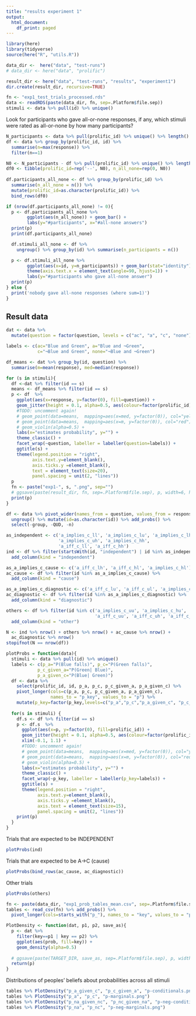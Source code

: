 ```yaml
---
title: "results experiment 1"
output:
  html_document:
    df_print: paged
---
```


```r
library(here)
library(tidyverse)
source(here("R", "utils.R"))

data_dir <-  here("data", "test-runs")
# data_dir <- here("data", "prolific")

result_dir <- here("data", "test-runs", "results", "experiment1")
dir.create(result_dir, recursive=TRUE)

fn <- "exp1_test_trials_processed.rds"
data <- readRDS(paste(data_dir, fn, sep=.Platform$file.sep))
stimuli <- data %>% pull(id) %>% unique()
```

Look for participants who gave all-or-none responses, if any, 
which stimuli were rated as all-or-none by how many participants?

```r
N_participants <- data %>% pull(prolific_id) %>% unique() %>% length()
df <- data %>% group_by(prolific_id, id) %>% 
  summarise(n=max(response)) %>% 
  filter(n==1)

N0 <- N_participants - df %>% pull(prolific_id) %>% unique() %>% length()
df0 <- tibble(prolific_id=rep('--', N0), n_all_none=rep(0, N0))
  
df.participants_all_none <- df %>% group_by(prolific_id) %>%
  summarise(n_all_none = n()) %>%
  mutate(prolific_id=as.character(prolific_id)) %>% 
  bind_rows(df0)

if (nrow(df.participants_all_none) != 0){
  p <- df.participants_all_none %>%
        ggplot(aes(n_all_none)) + geom_bar() +
        labs(y="#participants", x="#all-none answers")
  print(p)
  print(df.participants_all_none)

  df.stimuli_all_none <- df %>%
    ungroup() %>% group_by(id) %>% summarise(n_participants = n()) 

  p <- df.stimuli_all_none %>%
        ggplot(aes(x=id, y=n_participants)) + geom_bar(stat="identity") + 
        theme(axis.text.x = element_text(angle=90, hjust=1)) + 
        labs(y="#participants who gave all-none answer")
  print(p)
} else {
  print('nobody gave all-none responses (where sum=1)')
}
```


## Result data

```r
dat <- data %>%
  mutate(question = factor(question, levels = c("ac", "a", "c", "none")))

labels <- c(ac="Blue and Green", a="Blue and ¬Green",
            c="¬Blue and Green", none="¬Blue and ¬Green")

df_means <- dat %>% group_by(id, question) %>%
  summarise(m=mean(response), med=median(response))

for (s in stimuli){
  df <-dat %>% filter(id == s) 
  means <- df_means %>% filter(id == s)
  p <- df  %>% 
    ggplot(aes(x=response, y=factor(0), fill=question)) +
    geom_jitter(height = 0.1, alpha=0.5, aes(colour=factor(prolific_id))) +
    #TODO: uncomment again!
    # geom_point(data=means,  mapping=aes(x=med, y=factor(0)), col="yellow") +
    # geom_point(data=means,  mapping=aes(x=m, y=factor(0)), col="red") +
    # geom_violin(alpha=0.5) +
    labs(x="estimates probability", y="") + 
    theme_classic() +
    facet_wrap(~question, labeller = labeller(question=labels)) + 
    ggtitle(s) +
    theme(legend.position = "right",
          axis.text.y=element_blank(),
          axis.ticks.y =element_blank(),
          text = element_text(size=20),
          panel.spacing = unit(2, "lines"))
  p
  fn <- paste("exp1-", s, ".png", sep="")
  # ggsave(paste(result_dir, fn, sep=.Platform$file.sep), p, width=6, height=4)
  print(p)
}
```


```r
df <- data %>% pivot_wider(names_from = question, values_from = response) %>% 
  ungroup() %>% mutate(id=as.character(id)) %>% add_probs() %>% 
  select(-group, -QUD, -n)

as_independent <- c('a_implies_c_ll', 'a_implies_c_lu', 'a_implies_c_lh',
                    'a_implies_c_uh', 'a_implies_c_hh',
                    'a_iff_c_ll', 'a_iff_c_hh')
ind <- df %>% filter(startsWith(id, "independent") | id %in% as_independent) %>% 
  add_column(kind = "independent")

as_a_implies_c_cause <- c('a_iff_c_lh', 'a_iff_c_hl', 'a_implies_c_hl')
ac_cause <- df %>% filter(id %in% as_a_implies_c_cause) %>%
  add_column(kind = "cause")

as_a_implies_c_diagnostic <- c('a_iff_c_lu', 'a_iff_c_ul', 'a_implies_c_ul')
ac_diagnostic <- df %>% filter(id %in% as_a_implies_c_diagnostic) %>%
  add_column(kind = "diagnostic")

others <- df %>% filter(id %in% c('a_implies_c_uu', 'a_implies_c_hu',
                                  'a_iff_c_uu', 'a_iff_c_uh', 'a_iff_c_hu')) %>%
  add_column(kind = "other")

N <- ind %>% nrow() + others %>% nrow() + ac_cause %>% nrow() +
  ac_diagnostic %>% nrow()
stopifnot(N == nrow(df))
```

```r
plotProbs = function(data){
  stimuli <- data %>% pull(id) %>% unique()
  labels <- c(p_a="P(Blue falls)", p_c="P(Green falls)",
            p_c_given_a="P(Green| Blue)",
            p_a_given_c="P(Blue| Green)")
  df <- data %>%
    select(prolific_id, id, p_a, p_c, p_c_given_a, p_a_given_c) %>% 
    pivot_longer(cols=c(p_a, p_c, p_c_given_a, p_a_given_c),
                 names_to = "p_key", values_to = "p") %>% 
    mutate(p_key=factor(p_key,levels=c("p_a","p_c","p_a_given_c", "p_c_given_a")))
  
  for(s in stimuli) {
    df.s <- df %>% filter(id == s) 
    p <- df.s  %>%
      ggplot(aes(x=p, y=factor(0), fill=prolific_id)) +
      geom_jitter(height = 0.1, alpha=0.5, aes(colour=factor(prolific_id))) +
      xlim(-0.1, 1.1) +
      #TODO: uncomment again!
      # geom_point(data=means,  mapping=aes(x=med, y=factor(0)), col="yellow") +
      # geom_point(data=means,  mapping=aes(x=m, y=factor(0)), col="red") +
      # geom_violin(alpha=0.5) +
      labs(x="estimates probability", y="") + 
      theme_classic() +
      facet_wrap(~p_key, labeller = labeller(p_key=labels)) + 
      ggtitle(s) +
      theme(legend.position = "right",
            axis.text.y=element_blank(),
            axis.ticks.y =element_blank(),
            axis.text = element_text(size=15),
            panel.spacing = unit(2, "lines"))
    print(p)
  }
}
```


Trials that are expected to be INDEPENDENT

```r
plotProbs(ind)
```

Trials that are expected to be A->C (cause)

```r
plotProbs(bind_rows(ac_cause, ac_diagnostic))
```


Other trials

```r
plotProbs(others)
```


```r
fn <- paste(data_dir, "exp1_prob_tables_mean.csv", sep=.Platform$file.sep)
tables <- read_csv(fn) %>% add_probs() %>% 
  pivot_longer(cols=starts_with("p_"), names_to = "key", values_to = "prob")
```


```r
PlotDensity <- function(dat, p1, p2, save_as){
  p <- dat %>%
    filter(key==p1 | key == p2) %>% 
    ggplot(aes(prob, fill=key)) +
    geom_density(alpha=0.5)
  
  # ggsave(paste(TARGET_DIR, save_as, sep=.Platform$file.sep), p, width=6, height=4)
  return(p)
}
```

Distributions of peoples' beliefs about probabilities across all stimuli

```r
tables %>% PlotDensity("p_a_given_c", "p_c_given_a", "p-conditionals.png")
tables %>% PlotDensity("p_a", "p_c", "p-marginals.png")
tables %>% PlotDensity("p_na_given_nc", "p_nc_given_na", "p-neg-conditionals.png")
tables %>% PlotDensity("p_na", "p_nc", "p-neg-marginals.png")

```

